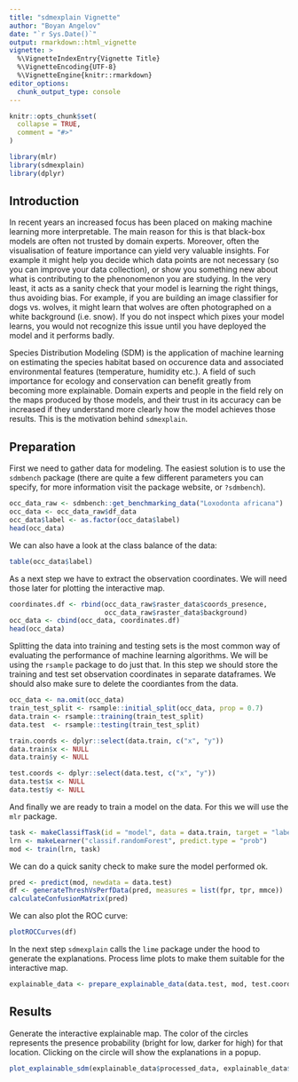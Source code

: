 ```yaml
---
title: "sdmexplain Vignette"
author: "Boyan Angelov"
date: "`r Sys.Date()`"
output: rmarkdown::html_vignette
vignette: >
  %\VignetteIndexEntry{Vignette Title}
  %\VignetteEncoding{UTF-8}
  %\VignetteEngine{knitr::rmarkdown}
editor_options: 
  chunk_output_type: console
---
```


```r
knitr::opts_chunk$set(
  collapse = TRUE,
  comment = "#>"
)

library(mlr)
library(sdmexplain)
library(dplyr)
```

## Introduction

In recent years an increased focus has been placed on making machine learning more interpretable. The main reason for this is that black-box models are often not trusted by domain experts. Moreover, often the visualisation of feature importance can yield very valuable insights. For example it might help you decide which data points are not necessary (so you can improve your data collection), or show you something new about what is contributing to the phenonomenon you are studying. In the very least, it acts as a sanity check that your model is learning the right things, thus avoiding bias. For example, if you are building an image classifier for dogs vs. wolves, it might learn that wolves are often photographed on a white background (i.e. snow). If you do not inspect which pixes your model learns, you would not recognize this issue until you have deployed the model and it performs badly.

Species Distribution Modeling (SDM) is the application of machine learning on estimating the species habitat based on occurence data and associated environmental features (temperature, humidity etc.). A field of such importance for ecology and conservation can benefit greatly from becoming more explainable. Domain experts and people in the field rely on the maps produced by those models, and their trust in its accuracy can be increased if they understand more clearly how the model achieves those results. This is the motivation behind `sdmexplain`.

## Preparation

First we need to gather data for modeling. The easiest solution is to use the `sdmbench` package (there are quite a few different parameters you can specify, for more information visit the package website, or `?sdmbench`).

```r
occ_data_raw <- sdmbench::get_benchmarking_data("Loxodonta africana")
occ_data <- occ_data_raw$df_data
occ_data$label <- as.factor(occ_data$label)
head(occ_data)
```

We can also have a look at the class balance of the data:

```r
table(occ_data$label)
```

As a next step we have to extract the observation coordinates. We will need those later for plotting the interactive map.

```r
coordinates.df <- rbind(occ_data_raw$raster_data$coords_presence,
                        occ_data_raw$raster_data$background)
occ_data <- cbind(occ_data, coordinates.df)
head(occ_data)
```

Splitting the data into training and testing sets is the most common way of evaluating the performance of machine learning algorithms. We will be using the `rsample` package to do just that. In this step we should store the training and test set observation coordinates in separate dataframes. We should also make sure to delete the coordiantes from the data.

```r
occ_data <- na.omit(occ_data)
train_test_split <- rsample::initial_split(occ_data, prop = 0.7)
data.train <- rsample::training(train_test_split)
data.test  <- rsample::testing(train_test_split)

train.coords <- dplyr::select(data.train, c("x", "y"))
data.train$x <- NULL
data.train$y <- NULL

test.coords <- dplyr::select(data.test, c("x", "y"))
data.test$x <- NULL
data.test$y <- NULL
```

And finally we are ready to train a model on the data. For this we will use the `mlr` package.

```r
task <- makeClassifTask(id = "model", data = data.train, target = "label")
lrn <- makeLearner("classif.randomForest", predict.type = "prob")
mod <- train(lrn, task)
```

We can do a quick sanity check to make sure the model performed ok.

```r
pred <- predict(mod, newdata = data.test)
df <- generateThreshVsPerfData(pred, measures = list(fpr, tpr, mmce))
calculateConfusionMatrix(pred)
```

We can also plot the ROC curve:

```r
plotROCCurves(df)
```

In the next step `sdmexplain` calls the `lime` package under the hood to generate the explanations. Process lime plots to make them suitable for the interactive map.

```r
explainable_data <- prepare_explainable_data(data.test, mod, test.coords, randomize = T, randomize_proportion = 0.1)
```

## Results

Generate the interactive explainable map. The color of the circles represents the presence probability (bright for low, darker for high) for that location. Clicking on the circle will show the explanations in a popup.

```r
plot_explainable_sdm(explainable_data$processed_data, explainable_data$processed_plots)
```

